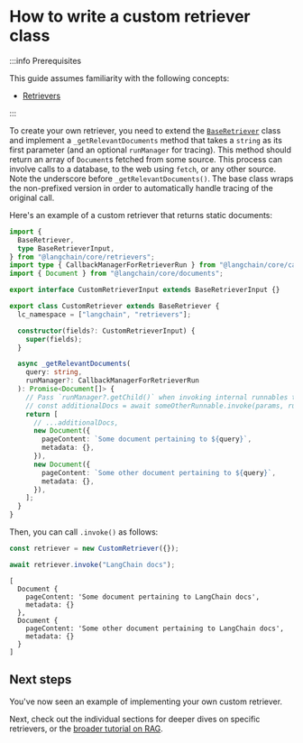 # How to write a custom retriever class

:::info Prerequisites

This guide assumes familiarity with the following concepts:

- [Retrievers](/docs/concepts/#retrievers)

:::

To create your own retriever, you need to extend the [`BaseRetriever`](https://api.js.langchain.com/classes/langchain_core_retrievers.BaseRetriever.html) class
and implement a `_getRelevantDocuments` method that takes a `string` as its first parameter (and an optional `runManager` for tracing).
This method should return an array of `Document`s fetched from some source. This process can involve calls to a database, to the web using `fetch`, or any other source.
Note the underscore before `_getRelevantDocuments()`. The base class wraps the non-prefixed version in order to automatically handle tracing of the original call.

Here's an example of a custom retriever that returns static documents:

```ts
import {
  BaseRetriever,
  type BaseRetrieverInput,
} from "@langchain/core/retrievers";
import type { CallbackManagerForRetrieverRun } from "@langchain/core/callbacks/manager";
import { Document } from "@langchain/core/documents";

export interface CustomRetrieverInput extends BaseRetrieverInput {}

export class CustomRetriever extends BaseRetriever {
  lc_namespace = ["langchain", "retrievers"];

  constructor(fields?: CustomRetrieverInput) {
    super(fields);
  }

  async _getRelevantDocuments(
    query: string,
    runManager?: CallbackManagerForRetrieverRun
  ): Promise<Document[]> {
    // Pass `runManager?.getChild()` when invoking internal runnables to enable tracing
    // const additionalDocs = await someOtherRunnable.invoke(params, runManager?.getChild());
    return [
      // ...additionalDocs,
      new Document({
        pageContent: `Some document pertaining to ${query}`,
        metadata: {},
      }),
      new Document({
        pageContent: `Some other document pertaining to ${query}`,
        metadata: {},
      }),
    ];
  }
}
```

Then, you can call `.invoke()` as follows:

```ts
const retriever = new CustomRetriever({});

await retriever.invoke("LangChain docs");
```

```
[
  Document {
    pageContent: 'Some document pertaining to LangChain docs',
    metadata: {}
  },
  Document {
    pageContent: 'Some other document pertaining to LangChain docs',
    metadata: {}
  }
]
```

## Next steps

You've now seen an example of implementing your own custom retriever.

Next, check out the individual sections for deeper dives on specific retrievers, or the [broader tutorial on RAG](/docs/tutorials/rag).
